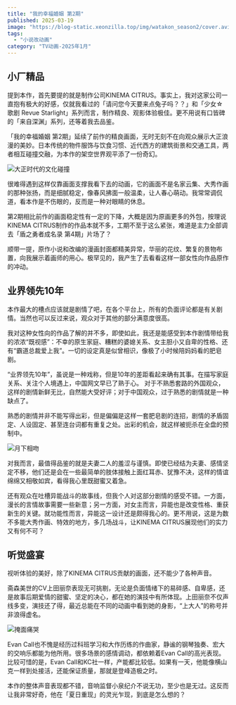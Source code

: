 ```yaml
---
title: "我的幸福婚姻 第2期"
published: 2025-03-19
image: "https://blog-static.xeonzilla.top/img/watakon_season2/cover.avif"
tags:
  - "小说改动画"
category: "TV动画-2025年1月"
---
```

## 小厂精品
提到本作，首先要提的就是制作公司KINEMA CITRUS。事实上，我对这家公司一直抱有极大的好感，仅就我看过的「请问您今天要来点兔子吗？？」和「少女☆歌剧 Revue Starlight」系列而言，制作精良、观影体验极佳。更不用说有口皆碑的「来自深渊」系列，还等着我去品鉴。

「我的幸福婚姻 第2期」延续了前作的精良画面，无时无刻不在向观众展示大正浪漫的美妙。日本传统的物件服饰与饮食习惯、近代西方的建筑街景和交通工具，两者相互碰撞交融，为本作的架空世界观平添了一份奇幻。

![大正时代的文化碰撞](https://blog-static.xeonzilla.top/img/watakon_season2/01.avif "大正时代的文化碰撞")

很难得遇到这样仅靠画面支撑我看下去的动画，它的画面不是名家云集、大秀作画的那种张扬，而是细腻稳定，像春风拂面一般温柔，让人春心萌动。我常常调侃道，看本作是不伤眼的，反而是一种对眼睛的休息。

第2期相比前作的画面稳定性有一定的下降，大概是因为原画更多的外包，按理说KINEMA CITRUS制作的作品本就不多，工期不至于这么紧张，难道是主力全部调去「盾之勇者成名录 第4期」片场了？

顺带一提，原作小说和改编的漫画封面都精美异常，华丽的花纹、繁复的景物布置，向我展示着画师的用心。极罕见的，我产生了去看看这样一部女性向作品原作的冲动。

## 业界领先10年
本作最大的槽点应该就是剧情了吧，在各个平台上，所有的负面评论都是有关剧情。当然也可以反过来说，观众对于其他的部分满意度很高。

我对这种女性向的作品了解的并不多，即使如此，我还是能感受到本作剧情带给我的浓浓“既视感”：不幸的原生家庭、糟糕的婆媳关系、女主胆小又自卑的性格、还有“霸道总裁爱上我”。一切的设定真是似曾相识，像极了小时候陪妈妈看的肥皂剧。

“业界领先10年”，虽说是一种戏称，但是10年的差距看起来确有其事。在描写家庭关系、关注个人境遇上，中国网文早已了熟于心。 对于不熟悉套路的外国观众，这样的剧情新鲜无比，自然能大受好评；对于中国观众，过于熟悉的剧情就是一种缺点了。

熟悉的剧情并非不能写得出彩，但是偏偏是这样一套肥皂剧的连招，剧情的矛盾固定、人设固定、甚至连台词都有重复之处。出彩的机会，就这样被扼杀在全盘的预制中。

![月下相吻](https://blog-static.xeonzilla.top/img/watakon_season2/02.avif "月下相吻")

对我而言，最值得品鉴的就是夫妻二人的羞涩与谨慎。即使已经结为夫妻、感情坚定不移，他们还是会在一些最简单的肢体接触上面红耳赤、犹豫不决，这样的情谊绵绵又相敬如宾，看得我心里既甜蜜又着急。

还有观众在吐槽异能战斗的故事线，但我个人对这部分剧情的感受不错。一方面，漫长的言情故事需要一些新意；另一方面，对女主而言，异能也是改变性格、重获新生的关键。就功能性而言，异能这一设计还是颇得我心的。更不用说，这是为数不多能大秀作画、特效的地方，多几场战斗，让KINEMA CITRUS展现他们的实力又有何不可？

## 听觉盛宴
视听体验的美好，除了KINEMA CITRUS贡献的画面，还不能少了各种声音。

斋森美世的CV上田丽奈表现无可挑剔，无论是负面情绪下的易碎感、自卑感，还是故事后期爱情的甜蜜、坚定的决心，都在她的演技中有所体现。上田丽奈不仅声线多变，演技还了得，最近总能在不同的动画中看到她的身影，“上大人”的称号并非浪得虚名。

![掩面痛哭](https://blog-static.xeonzilla.top/img/watakon_season2/03.avif "掩面痛哭")

Evan Call也不愧是经历过科班学习和大作历练的作曲家，静谧的钢琴独奏、宏大的交响乐都能为他所用。很多场景的感情调动，都依赖着Evan Call的高光表现。比较可惜的是，Evan Call和KC社一样，产能都比较低。如果有一天，他能像横山克一样到处接活，还能保证质量，那就是登峰造极之时。

本作的整体声音表现都不错，音响监督小泉纪介不说无功，至少也是无过。这反而让我非常好奇，他在「夏日重现」的灵光乍现，到底是怎么想的？
